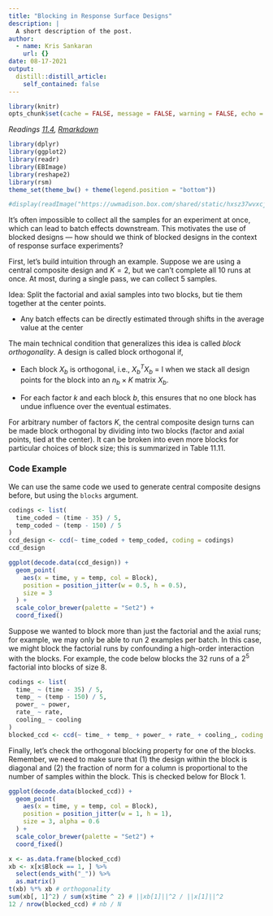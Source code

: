 ```yaml
---
title: "Blocking in Response Surface Designs"
description: |
  A short description of the post.
author:
  - name: Kris Sankaran
    url: {}
date: 08-17-2021
output:
  distill::distill_article:
    self_contained: false
---
```


```r
library(knitr)
opts_chunk$set(cache = FALSE, message = FALSE, warning = FALSE, echo = TRUE)
```

_Readings [11.4](), [Rmarkdown]()_



```r
library(dplyr)
library(ggplot2)
library(readr)
library(EBImage)
library(reshape2)
library(rsm)
theme_set(theme_bw() + theme(legend.position = "bottom"))
```

```r
#display(readImage("https://uwmadison.box.com/shared/static/hxsz37wvxcj93osymlckvep6da6ipoqy.png"))
```

It’s often impossible to collect all the samples for an experiment at once,
which can lead to batch effects downstream. This motivates the use of blocked
designs — how should we think of blocked designs in the context of response
surface experiments?

First, let’s build intuition through an example. Suppose we are using a central
composite design and $K = 2$, but we can’t complete all 10 runs at once. At
most, during a single pass, we can collect 5 samples.

Idea: Split the factorial and axial samples into two blocks, but tie them
together at the center points.

* Any batch effects can be directly estimated through shifts in the average
value at the center

The main technical condition that generalizes this idea is called _block
orthogonality_. A design is called block orthogonal if,

* Each block $X_{b}$ is orthogonal, i.e., $X_{b}^{T}X_{b}$ = I when we stack
all design points for the block into an $n_{b} \times K$ matrix $X_{b}$.

* For each factor $k$ and each block $b$,
\begin{align*}
  \frac{\sum_{u = 1}^{n_{b}} x_{iu}^{2}}{\sum_{u = 1}^{N} x_{iu}^{2}} = \frac{n_{b}}{N}
\end{align*}
  this ensures that no one block has undue influence over the eventual estimates.
	
For arbitrary number of factors $K$, the central composite design turns can be
made block orthogonal by dividing into two blocks (factor and axial points, tied
at the center). It can be broken into even more blocks for particular choices of
block size; this is summarized in Table 11.11.

### Code Example

We can use the same code we used to generate central composite designs before,
but using the `blocks` argument.

```r
codings <- list(
  time_coded ~ (time - 35) / 5,
  temp_coded ~ (temp - 150) / 5
)
ccd_design <- ccd(~ time_coded + temp_coded, coding = codings)
ccd_design
```

```r
ggplot(decode.data(ccd_design)) +
  geom_point(
    aes(x = time, y = temp, col = Block),
    position = position_jitter(w = 0.5, h = 0.5),
    size = 3
  ) +
  scale_color_brewer(palette = "Set2") + 
  coord_fixed()
```

Suppose we wanted to block more than just the factorial and the axial runs; for
example, we may only be able to run 2 examples per batch.  In this case, we
might block the factorial runs by confounding a high-order interaction with the
blocks. For example, the code below blocks the 32 runs of a $2^{5}$ factorial
into blocks of size 8.

```r
codings <- list(
  time_ ~ (time - 35) / 5,
  temp_ ~ (temp - 150) / 5,
  power_ ~ power,
  rate_ ~ rate,
  cooling_ ~ cooling
)
blocked_ccd <- ccd(~ time_ + temp_ + power_ + rate_ + cooling_, coding = codings, blocks = Block ~ c(time_ * temp_ * power_, power_ * rate_ * cooling_))
```

Finally, let's check the orthogonal blocking property for one of the blocks.
Remember, we need to make sure that (1) the design within the block is diagonal
and (2) the fraction of norm for a column is proportional to the number of
samples within the block. This is checked below for Block 1.

```r
ggplot(decode.data(blocked_ccd)) +
  geom_point(
    aes(x = time, y = temp, col = Block),
    position = position_jitter(w = 1, h = 1),
    size = 3, alpha = 0.6
  ) +
  scale_color_brewer(palette = "Set2") + 
  coord_fixed()
```

```r
x <- as.data.frame(blocked_ccd)
xb <- x[x$Block == 1, ] %>%
  select(ends_with("_")) %>%
  as.matrix()
t(xb) %*% xb # orthogonality
sum(xb[, 1]^2) / sum(x$time ^ 2) # ||xb[1]||^2 / ||x[1]||^2
12 / nrow(blocked_ccd) # nb / N
```

